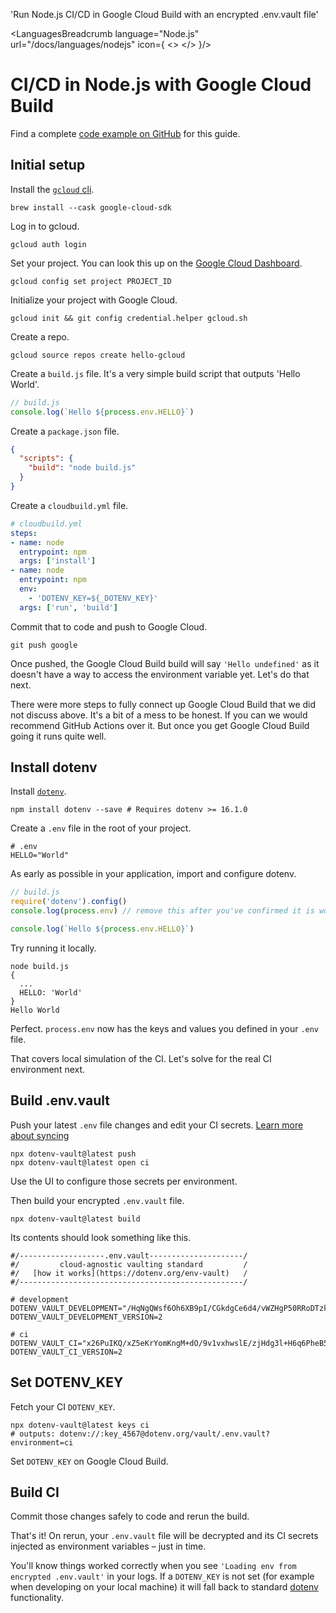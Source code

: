 

  'Run Node.js CI/CD in Google Cloud Build with an encrypted .env.vault file'

<LanguagesBreadcrumb language="Node.js" url="/docs/languages/nodejs" icon={
  <>
    <NodeIcon className="h-9 w-9 text-[#339933]"/>
    <GoogleCloudIcon className="h-9 w-9 text-[#4285F4]"/>
  </>
}/>
# CI/CD in Node.js with Google Cloud Build
<GuideHeading lead={description} />

<Note>
  Find a complete <a href="https://github.com/dotenv-org/examples/tree/master/nodejs/google-cloud-build">code example on GitHub</a> for this guide.
</Note>

## Initial setup

Install the [`gcloud` cli](https://cloud.google.com/sdk/docs/install).

```
brew install --cask google-cloud-sdk
```

Log in to gcloud.

```
gcloud auth login
```

Set your project. You can look this up on the [Google Cloud Dashboard](https://console.cloud.google.com/).

```
gcloud config set project PROJECT_ID
```

Initialize your project with Google Cloud.

```
gcloud init && git config credential.helper gcloud.sh
```

Create a repo.

```
gcloud source repos create hello-gcloud
```

Create a `build.js` file. It's a very simple build script that outputs 'Hello World'.

```js {{ title: 'build.js' }}
// build.js
console.log(`Hello ${process.env.HELLO}`)
```

Create a `package.json` file.

```json {{ title: 'package.json' }}
{
  "scripts": {
    "build": "node build.js"
  }
}
```

Create a `cloudbuild.yml` file.

```yaml {{ title: 'cloudbuild.yml' }}
# cloudbuild.yml
steps:
- name: node
  entrypoint: npm
  args: ['install']
- name: node
  entrypoint: npm
  env:
    - 'DOTENV_KEY=${_DOTENV_KEY}'
  args: ['run', 'build']
```

Commit that to code and push to Google Cloud.

```
git push google
```

Once pushed, the Google Cloud Build build will say `'Hello undefined'` as it doesn't have a way to access the environment variable yet. Let's do that next.

<Note>
  There were more steps to fully connect up Google Cloud Build that we did not discuss above. It's a bit of a mess to be honest. If you can we would recommend GitHub Actions over it. But once you get Google Cloud Build going it runs quite well.
</Note>

## Install dotenv

Install [`dotenv`](https://github.com/motdotla/dotenv).

```shell
npm install dotenv --save # Requires dotenv >= 16.1.0
```

Create a `.env` file in the root of your project.

```shell {{ title: '.env' }}
# .env
HELLO="World"
```

As early as possible in your application, import and configure dotenv.

```js {{ title: 'build.js' }}
// build.js
require('dotenv').config()
console.log(process.env) // remove this after you've confirmed it is working

console.log(`Hello ${process.env.HELLO}`)
```

Try running it locally.

```shell
node build.js
{
  ...
  HELLO: 'World'
}
Hello World
```

Perfect. `process.env` now has the keys and values you defined in your `.env` file.

That covers local simulation of the CI. Let's solve for the real CI environment next.

## Build .env.vault

Push your latest `.env` file changes and edit your CI secrets. [Learn more about syncing](/docs/tutorials/sync)

```shell
npx dotenv-vault@latest push
npx dotenv-vault@latest open ci
```

Use the UI to configure those secrets per environment.

<ScreenshotBrowser url='/assets/img/docs/edit-ci-value.gif' www='dotenv.org' />

Then build your encrypted `.env.vault` file.

```shell
npx dotenv-vault@latest build
```

Its contents should look something like this.

```shell {{ title: '.env.vault' }}
#/-------------------.env.vault---------------------/
#/         cloud-agnostic vaulting standard         /
#/   [how it works](https://dotenv.org/env-vault)   /
#/--------------------------------------------------/

# development
DOTENV_VAULT_DEVELOPMENT="/HqNgQWsf6Oh6XB9pI/CGkdgCe6d4/vWZHgP50RRoDTzkzPQk/xOaQs="
DOTENV_VAULT_DEVELOPMENT_VERSION=2

# ci
DOTENV_VAULT_CI="x26PuIKQ/xZ5eKrYomKngM+dO/9v1vxhwslE/zjHdg3l+H6q6PheB5GVDVIbZg=="
DOTENV_VAULT_CI_VERSION=2
```

## Set DOTENV_KEY

Fetch your CI `DOTENV_KEY`.

```shell
npx dotenv-vault@latest keys ci
# outputs: dotenv://:key_4567@dotenv.org/vault/.env.vault?environment=ci
```

Set `DOTENV_KEY` on Google Cloud Build.

<ScreenshotBrowser url='/assets/img/docs/google-cloud-build-config-vars.gif' www='console.cloud.google.com' />

## Build CI

Commit those changes safely to code and rerun the build.

That's it! On rerun, your `.env.vault` file will be decrypted and its CI secrets injected as environment variables – just in time.

<ScreenshotBrowser url='/assets/img/docs/google-cloud-build-logs-vault.png' www='console.cloud.google.com' />

You'll know things worked correctly when you see `'Loading env from encrypted .env.vault'` in your logs. If a `DOTENV_KEY` is not set (for example when developing on your local machine) it will fall back to standard [dotenv](https://github.com/motdotla/dotenv) functionality.

<WellDone/>
